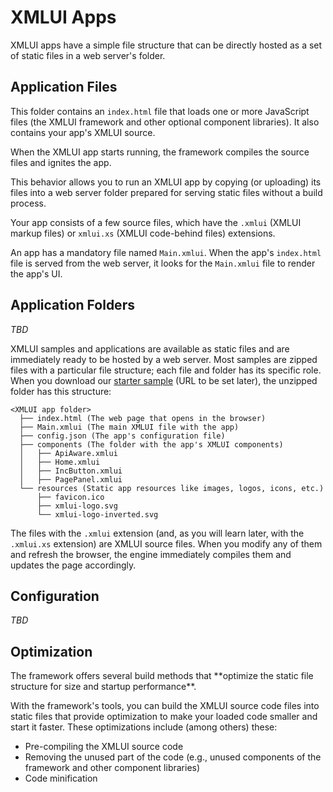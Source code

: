 
# XMLUI Apps

<Callout type="info" emoji="💡">
  XMLUI apps have a simple file structure that can be directly hosted as a set of static files in a web server's folder. 
</Callout>

## Application Files

This folder contains an `index.html` file that loads one or more JavaScript files (the XMLUI framework and other optional component libraries). It also contains your app's XMLUI source.

When the XMLUI app starts running, the framework compiles the source files and ignites the app.

<Callout type="info" emoji="💡">
  This behavior allows you to run an XMLUI app by copying (or uploading) its files into a web server folder prepared for serving static files without a build process.
</Callout>

Your app consists of a few source files, which have the `.xmlui` (XMLUI markup files) or `xmlui.xs` (XMLUI code-behind files) extensions.

An app has a mandatory file named `Main.xmlui`. When the app's `index.html` file is served from the web server, it looks for the `Main.xmlui` file to render the app's UI.

## Application Folders

_TBD_

XMLUI samples and applications are available as static files and are immediately ready to be hosted by a web server. Most samples are zipped files with a particular file structure; each file and folder has its specific role. When you download our [starter sample](#) (URL to be set later), the unzipped folder has this structure:

```
<XMLUI app folder>
  ├── index.html (The web page that opens in the browser)
  ├── Main.xmlui (The main XMLUI file with the app)
  ├── config.json (The app's configuration file)
  ├── components (The folder with the app's XMLUI components)
  │   ├── ApiAware.xmlui
  │   ├── Home.xmlui
  │   ├── IncButton.xmlui
  │   ├── PagePanel.xmlui
  └── resources (Static app resources like images, logos, icons, etc.)
      ├── favicon.ico
      ├── xmlui-logo.svg
      └── xmlui-logo-inverted.svg
```

The files with the `.xmlui` extension (and, as you will learn later, with the `.xmlui.xs` extension) are XMLUI source files. When you modify any of them and refresh the browser, the engine immediately compiles them and updates the page accordingly.




## Configuration

_TBD_

## Optimization

<Callout type="info" emoji="💡">
  The framework offers several build methods that **optimize the static file structure for size and startup performance**. 
</Callout>

With the framework's tools, you can build the XMLUI source code files into static files that provide optimization to make your loaded code smaller and start it faster. These optimizations include (among others) these:
- Pre-compiling the XMLUI source code
- Removing the unused part of the code (e.g., unused components of the framework and other component libraries)
- Code minification


